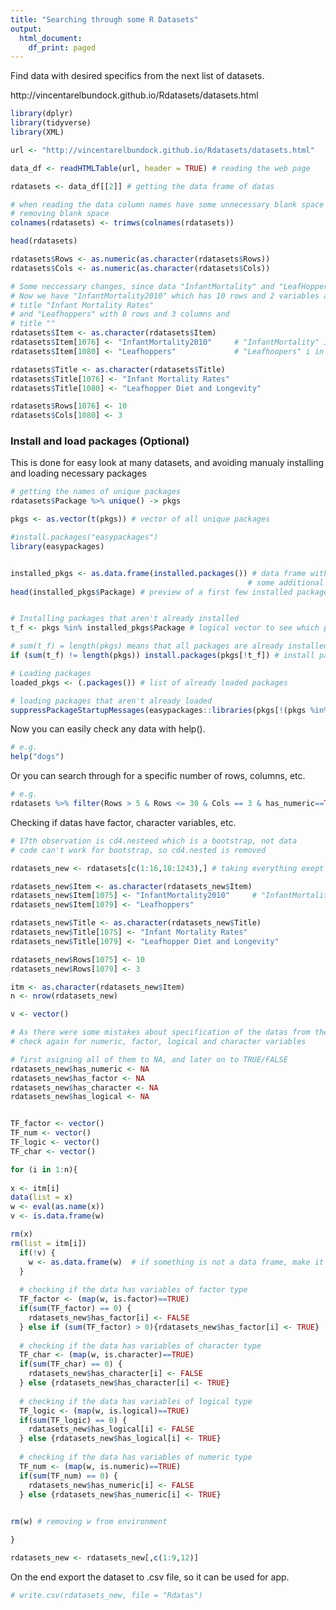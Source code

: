 ---
title: "Searching through some R Datasets"
output:
  html_document:
    df_print: paged
---

Find data with desired specifics from the next list of datasets. 

http://vincentarelbundock.github.io/Rdatasets/datasets.html

```{r}
library(dplyr)
library(tidyverse)
library(XML)

url <- "http://vincentarelbundock.github.io/Rdatasets/datasets.html"

data_df <- readHTMLTable(url, header = TRUE) # reading the web page

rdatasets <- data_df[[2]] # getting the data frame of datas 

# when reading the data column names have some unnecessary blank space 
# removing blank space
colnames(rdatasets) <- trimws(colnames(rdatasets))

head(rdatasets)
```


```{r}
rdatasets$Rows <- as.numeric(as.character(rdatasets$Rows))
rdatasets$Cols <- as.numeric(as.character(rdatasets$Cols))

# Some neccessary changes, since data "InfantMortality" and "LeafHoppers" don't exist anymore
# Now we have "InfantMortality2010" which has 10 rows and 2 variables and 
# title "Infant Mortality Rates"
# and "Leafhoppers" with 8 rows and 3 columns and 
# title ""
rdatasets$Item <- as.character(rdatasets$Item)
rdatasets$Item[1076] <- "InfantMortality2010"     # "InfantMortality" is in the 1076 row
rdatasets$Item[1080] <- "Leafhoppers"             # "Leafhoopers" i in the 1080 row

rdatasets$Title <- as.character(rdatasets$Title)
rdatasets$Title[1076] <- "Infant Mortality Rates"
rdatasets$Title[1080] <- "Leafhopper Diet and Longevity"   

rdatasets$Rows[1076] <- 10
rdatasets$Cols[1080] <- 3

```

### Install and load packages (Optional)

This is done for easy look at many datasets, and avoiding manualy installing and loading necessary packages

```{r}
# getting the names of unique packages
rdatasets$Package %>% unique() -> pkgs

pkgs <- as.vector(t(pkgs)) # vector of all unique packages 

#install.packages("easypackages")
library(easypackages)


installed_pkgs <- as.data.frame(installed.packages()) # data frame with all installed packages and 
                                                     # some additional information about packages 
head(installed_pkgs$Package) # preview of a first few installed packages' names


# Installing packages that aren't already installed 
t_f <- pkgs %in% installed_pkgs$Package # logical vector to see which packages are already installed

# sum(t_f) = length(pkgs) means that all packages are already installed
if (sum(t_f) != length(pkgs)) install.packages(pkgs[!t_f]) # install packages that aren't already installed

# Loading packages
loaded_pkgs <- (.packages()) # list of already loaded packages

# loading packages that aren't already loaded 
suppressPackageStartupMessages(easypackages::libraries(pkgs[!(pkgs %in% loaded_pkgs)]))  
```

Now you can easily check any data with help().

```{r}
# e.g.
help("dogs")
```

Or you can search through for a specific number of rows, columns, etc.

```{r}
# e.g. 
rdatasets %>% filter(Rows > 5 & Rows <= 30 & Cols == 3 & has_numeric==TRUE) %>% arrange(desc(Rows))
```







Checking if datas have factor, character variables, etc. 


```{r}

# 17th observation is cd4.nesteed which is a bootstrap, not data
# code can't work for bootstrap, so cd4.nested is removed

rdatasets_new <- rdatasets[c(1:16,18:1243),] # taking everything exept cd4.nested

rdatasets_new$Item <- as.character(rdatasets_new$Item)
rdatasets_new$Item[1075] <- "InfantMortality2010"     # "InfantMortality" is in the 1076 row
rdatasets_new$Item[1079] <- "Leafhoppers"     

rdatasets_new$Title <- as.character(rdatasets_new$Title)
rdatasets_new$Title[1075] <- "Infant Mortality Rates"
rdatasets_new$Title[1079] <- "Leafhopper Diet and Longevity"   

rdatasets_new$Rows[1075] <- 10
rdatasets_new$Rows[1079] <- 3

itm <- as.character(rdatasets_new$Item)
n <- nrow(rdatasets_new)

v <- vector()

# As there were some mistakes about specification of the datas from the website
# check again for numeric, factor, logical and character variables

# first asigning all of them to NA, and later on to TRUE/FALSE
rdatasets_new$has_numeric <- NA
rdatasets_new$has_factor <- NA
rdatasets_new$has_character <- NA
rdatasets_new$has_logical <- NA


TF_factor <- vector()
TF_num <- vector()
TF_logic <- vector()
TF_char <- vector()

for (i in 1:n){
  
x <- itm[i]
data(list = x)
w <- eval(as.name(x))   
v <- is.data.frame(w)

rm(x)
rm(list = itm[i])
  if(!v) {
    w <- as.data.frame(w)  # if something is not a data frame, make it a data frame, so we can do map()
  } 
  
  # checking if the data has variables of factor type
  TF_factor <- (map(w, is.factor)==TRUE)
  if(sum(TF_factor) == 0) {
    rdatasets_new$has_factor[i] <- FALSE
  } else if (sum(TF_factor) > 0){rdatasets_new$has_factor[i] <- TRUE}
  
  # checking if the data has variables of character type
  TF_char <- (map(w, is.character)==TRUE)
  if(sum(TF_char) == 0) {
    rdatasets_new$has_character[i] <- FALSE
  } else {rdatasets_new$has_character[i] <- TRUE}
  
  # checking if the data has variables of logical type
  TF_logic <- (map(w, is.logical)==TRUE)
  if(sum(TF_logic) == 0) {
    rdatasets_new$has_logical[i] <- FALSE
  } else {rdatasets_new$has_logical[i] <- TRUE}
  
  # checking if the data has variables of numeric type
  TF_num <- (map(w, is.numeric)==TRUE)
  if(sum(TF_num) == 0) {
    rdatasets_new$has_numeric[i] <- FALSE
  } else {rdatasets_new$has_numeric[i] <- TRUE}

  
rm(w) # removing w from environment

}

rdatasets_new <- rdatasets_new[,c(1:9,12)]
```




On the end export the dataset to .csv file, so it can be used for app. 

```{r}
# write.csv(rdatasets_new, file = "Rdatas")
```















